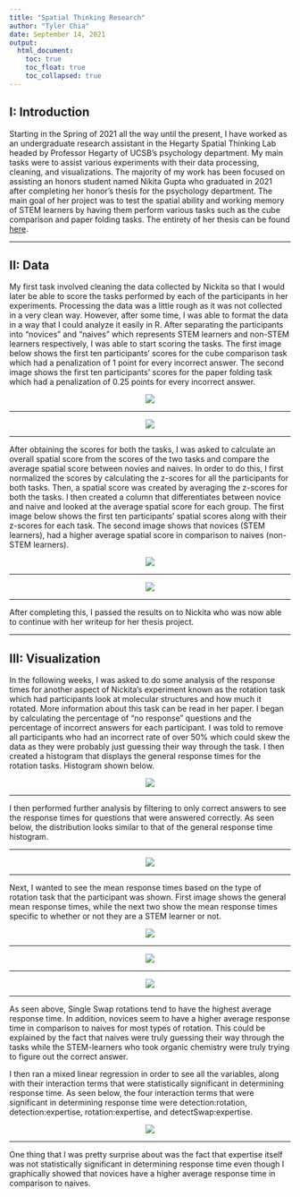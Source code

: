 ```yaml
---
title: "Spatial Thinking Research"
author: "Tyler Chia"
date: September 14, 2021
output:
  html_document:
    toc: true
    toc_float: true
    toc_collapsed: true
---
```


## I: Introduction

Starting in the Spring of 2021 all the way until the present, I have worked as an undergraduate research assistant in the Hegarty Spatial Thinking Lab headed by Professor Hegarty of UCSB's psychology department.  My main tasks were to assist various experiments with their data processing, cleaning, and visualizations.  The majority of my work has been focused on assisting an honors student named Nikita Gupta who graduated in 2021 after completing her honor's thesis for the psychology department.  The main goal of her project was to test the spatial ability and working memory of STEM learners by having them perform various tasks such as the cube comparison and paper folding tasks.  The entirety of her thesis can be found [here](Spatial Ability and Working Memory in STEM Learners (1).pdf).

******

## II: Data

My first task involved cleaning the data collected by Nickita so that I would later be able to score the tasks performed by each of the participants in her experiments.  Processing the data was a little rough as it was not collected in a very clean way.  However, after some time, I was able to format the data in a way that I could analyze it easily in R.  After separating the participants into "novices" and "naives" which represents STEM learners and non-STEM learners respectively, I was able to start scoring the tasks.  The first image below shows the first ten participants' scores for the cube comparison task which had a penalization of 1 point for every incorrect answer.  The second image shows the first ten participants' scores for the paper folding task which had a penalization of 0.25 points for every incorrect answer.

<center>
![](cc_scores.png)
</center>

*****

<center>
![](pf_scores.png)
</center>

*****

After obtaining the scores for both the tasks, I was asked to calculate an overall spatial score from the scores of the two tasks and compare the average spatial score between novies and naives.  In order to do this, I first normalized the scores by calculating the z-scores for all the participants for both tasks.  Then, a spatial score was created by averaging the z-scores for both the tasks.  I then created a column that differentiates between novice and naive and looked at the average spatial score for each group.  The first image below shows the first ten participants' spatial scores along with their z-scores for each task.  The second image shows that novices (STEM learners), had a higher average spatial score in comparison to naives (non-STEM learners).

<center>
![](spatial_scores.png)
</center>

*****

<center>
![](novice_vs_naive.png)
</center>

*****

After completing this, I passed the results on to Nickita who was now able to continue with her writeup for her thesis project.

******

## III: Visualization

In the following weeks, I was asked to do some analysis of the response times for another aspect of Nickita's experiment known as the rotation task which had participants look at molecular structures and how much it rotated.  More information about this task can be read in her paper.  I began by calculating the percentage of "no response" questions and the percentage of incorrect answers for each participant.  I was told to remove all participants who had an incorrect rate of over 50% which could skew the data as they were probably just guessing their way through the task.  I then created a histogram that displays the general response times for the rotation tasks.  Histogram shown below.

<center>
![](general_response.png)
</center>

*****

I then performed further analysis by filtering to only correct answers to see the response times for questions that were answered correctly.  As seen below, the distribution looks similar to that of the general response time histogram.

*****

<center>
![](correct_response.png)
</center>

*****

Next, I wanted to see the mean response times based on the type of rotation task that the participant was shown.  First image shows the general mean response times, while the next two show the mean response times specific to whether or not they are a STEM learner or not.


<center>
![](condition.png)
</center>

*****

<center>
![](novice_response.png)
</center>

******

<center>
![](naive_response.png)
</center>

*****

As seen above, Single Swap rotations tend to have the highest average response time.  In addition, novices seem to have a higher average response time in comparison to naives for most types of rotation.  This could be explained by the fact that naives were truly guessing their way through the tasks while the STEM-learners who took organic chemistry were truly trying to figure out the correct answer.

I then ran a mixed linear regression in order to see all the variables, along with their interaction terms that were statistically significant in determining response time.  As seen below, the four interaction terms that were significant in determining response time were detection:rotation, detection:expertise, rotation:expertise, and detectSwap:expertise.

<center>
![](interactions.png)
</center>

*****

One thing that I was pretty surprise about was the fact that expertise itself was not statistically significant in determining response time even though I graphically showed that novices have a higher average response time in comparison to naives.  